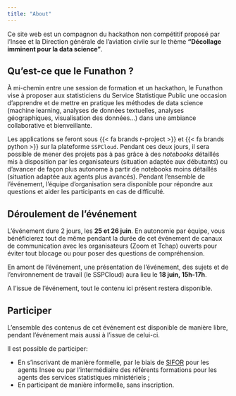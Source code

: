 ```yaml
---
title: "About"
---
```


Ce site web est un compagnon du hackathon non compétitif 
proposé par l'Insee et la Direction générale de l'aviation civile sur le thème __"Décollage imminent pour la data science"__.

## Qu'est-ce que le Funathon ?

À mi-chemin entre une session de formation et un hackathon, le Funathon vise à proposer aux statisticiens du Service Statistique Public une occasion d’apprendre et de mettre en pratique les méthodes de data science (machine learning, analyses de données textuelles, analyses géographiques, visualisation des données...) dans une ambiance collaborative et bienveillante.

Les applications se feront sous {{< fa brands r-project >}} et {{< fa brands python >}} sur la plateforme `SSPCloud`. Pendant ces deux jours, il sera possible de mener des projets pas à pas grâce à des _notebooks_ détaillés mis à disposition par les organisateurs (situation adaptée aux débutants) ou d’avancer de façon plus autonome à partir de notebooks moins détaillés (situation adaptée aux agents plus avancés). Pendant l’ensemble de l’événement, l’équipe d’organisation sera disponible pour répondre aux questions et aider les participants en cas de difficulté.

## Déroulement de l'événement

L'événement dure 2 jours, les __25 et 26 juin__. En autonomie par équipe, vous bénéficierez tout de même pendant la durée de cet événement de canaux de communication avec les organisateurs (Zoom et Tchap) ouverts pour éviter tout blocage ou pour poser des questions de compréhension. 

En amont de l'événement, une présentation de l'événement, des sujets et de l'environnement de travail (le SSPCloud) aura lieu le __18 juin, 15h-17h__. 

A l'issue de l'événement, tout le contenu ici présent restera disponible. 

## Participer

L'ensemble des contenus de cet événement est disponible de manière libre, pendant l'événement mais aussi à l'issue de celui-ci.

Il est possible de participer:

* En s'inscrivant de manière formelle, par le biais de [SIFOR](https://formation.insee.fr/) pour les agents Insee ou
par l'intermédiaire des référents formations pour les agents des services statistiques ministériels ;
* En participant de manière informelle, sans inscription.

